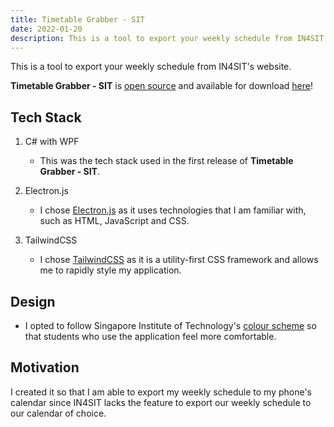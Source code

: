 ```yaml
---
title: Timetable Grabber - SIT
date: 2022-01-20
description: This is a tool to export your weekly schedule from IN4SIT's website.
---
```


This is a tool to export your weekly schedule from IN4SIT's website.

<CallOut>

**Timetable Grabber - SIT** is [open source](https://github.com/JustBrandonLim/timetable-grabber-sit) and available for download [here](https://github.com/JustBrandonLim/timetable-grabber-sit/releases)!

</CallOut>

## Tech Stack

1. C# with WPF

   - This was the tech stack used in the first release of **Timetable Grabber - SIT**.

2. Electron.js

   - I chose [Electron.js](https://www.electronjs.org/) as it uses technologies that I am familiar with, such as HTML, JavaScript and CSS.

3. TailwindCSS

   - I chose [TailwindCSS](https://tailwindcss.com/) as it is a utility-first CSS framework and allows me to rapidly style my application.

## Design

- I opted to follow Singapore Institute of Technology's [colour scheme](https://www.singaporetech.edu.sg/identity/colours) so that students who use the application feel more comfortable.

## Motivation

I created it so that I am able to export my weekly schedule to my phone's calendar since IN4SIT lacks the feature to export our weekly schedule to our calendar of choice.
